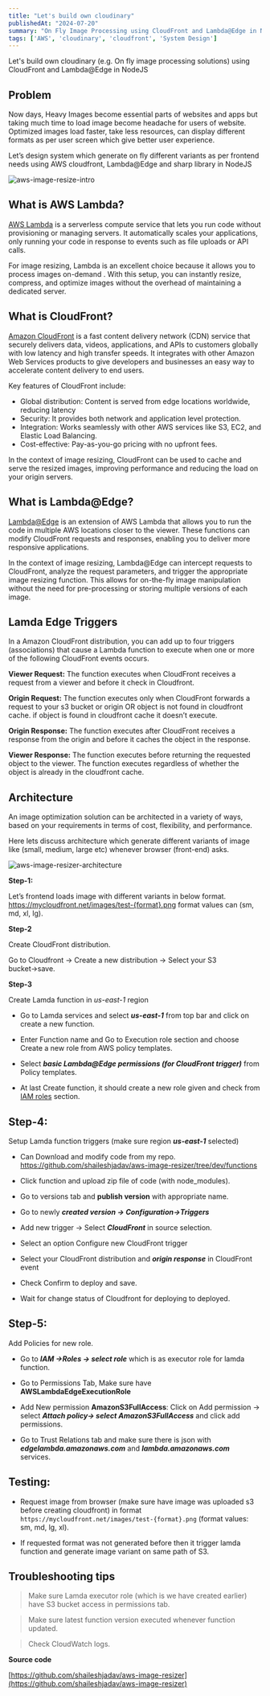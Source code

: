```yaml
---
title: "Let's build own cloudinary"
publishedAt: "2024-07-20"
summary: "On Fly Image Processing using CloudFront and Lambda@Edge in NodeJS"
tags: ['AWS', 'cloudinary', 'cloudfront', 'System Design']
---
```


Let's build own cloudinary (e.g. On fly image processing solutions) using CloudFront and Lambda@Edge in NodeJS

## Problem ##

Now days, Heavy Images become essential parts of websites and apps but taking much time to load image become headache for users of website. Optimized images load faster, take less resources, can display different formats as per user screen which give better user experience.

Let’s design system which generate on fly different variants as per frontend needs using AWS cloudfront, Lambda@Edge and sharp library in NodeJS

![aws-image-resize-intro](/blogs/aws-image-resize-intro.webp)

## What is AWS Lambda? ##

[AWS Lambda](https://docs.aws.amazon.com/lambda/latest/dg/welcome.html) is a serverless compute service that lets you run code without provisioning or managing servers. It automatically scales your applications, only running your code in response to events such as file uploads or API calls.

For image resizing, Lambda is an excellent choice because it allows you to process images on-demand . With this setup, you can instantly resize, compress, and optimize images without the overhead of maintaining a dedicated server.

## What is CloudFront? ##

[Amazon CloudFront](https://docs.aws.amazon.com/AmazonCloudFront/latest/DeveloperGuide/Introduction.html) is a fast content delivery network (CDN) service that securely delivers data, videos, applications, and APIs to customers globally with low latency and high transfer speeds. It integrates with other Amazon Web Services products to give developers and businesses an easy way to accelerate content delivery to end users.

Key features of CloudFront include:

- Global distribution: Content is served from edge locations worldwide, reducing latency
- Security: It provides both network and application level protection.
- Integration: Works seamlessly with other AWS services like S3, EC2, and Elastic Load Balancing.
- Cost-effective: Pay-as-you-go pricing with no upfront fees.

In the context of image resizing, CloudFront can be used to cache and serve the resized images, improving performance and reducing the load on your origin servers.

## What is Lambda@Edge? ##

[Lambda@Edge](https://docs.aws.amazon.com/AmazonCloudFront/latest/DeveloperGuide/lambda-at-the-edge.html) is an extension of AWS Lambda that allows you to run the code in multiple AWS locations closer to the viewer. These functions can modify CloudFront requests and responses, enabling you to deliver more responsive applications.

In the context of image resizing, Lambda@Edge can intercept requests to CloudFront, analyze the request parameters, and trigger the appropriate image resizing function. This allows for on-the-fly image manipulation without the need for pre-processing or storing multiple versions of each image.

## Lamda Edge Triggers ##
In a Amazon CloudFront distribution, you can add up to four triggers (associations) that cause a Lambda function to execute when one or more of the following CloudFront events occurs.

**Viewer Request:**  The function executes when CloudFront receives a request from a viewer and before it check in Cloudfront.

**Origin Request:** The function executes only when CloudFront forwards a request to your s3 bucket or origin OR object is not found in cloudfront cache. if object is found in cloudfront cache it doesn’t execute.

**Origin Response:** The function executes after CloudFront receives a response from the origin and before it caches the object in the response.

**Viewer Response:**  The function executes before returning the requested object to the viewer. The function executes regardless of whether the object is already in the cloudfront cache.

## Architecture ##

An image optimization solution can be architected in a variety of ways, based on your requirements in terms of cost, flexibility, and performance.

Here lets discuss architecture which generate different variants of image like (small, medium, large etc) whenever browser (front-end) asks.

![aws-image-resizer-architecture](/blogs/aws-image-resizer-architecture.webp)

**Step-1:**

Let’s frontend loads image with different variants in below format. https://mycloudfront.net/images/test-{format}.png format values can (sm, md, xl, lg).

**Step-2**

Create CloudFront distribution.

Go to Cloudfront → Create a new distribution → Select your S3 bucket→save.

**Step-3**

Create Lamda function in *us-east-1* region

- Go to Lamda services and select ***us-east-1*** from top bar and click on create a new function.

- Enter Function name and Go to Execution role section and choose Create a new role from AWS policy templates.

- Select ***basic Lambda@Edge permissions (for CloudFront trigger)*** from Policy templates.

- At last Create function, it should create a new role given and check from [IAM roles](https://us-east-1.console.aws.amazon.com/iam/home?region=us-east-1#/roles) section.

## Step-4: ##

Setup Lamda function triggers (make sure region ***us-east-1*** selected)

- Can Download and modify code from my repo.
   https://github.com/shaileshjadav/aws-image-resizer/tree/dev/functions

- Click function and upload zip file of code (with node_modules).

- Go to versions tab and **publish version** with appropriate name.

- Go to newly ***created version → Configuration→Triggers***

- Add new trigger → Select ***CloudFront*** in source selection.

- Select an option Configure new CloudFront trigger

- Select your CloudFront distribution and ***origin response*** in CloudFront event

- Check Confirm to deploy and save.

- Wait for change status of Cloudfront for deploying to deployed.

## Step-5: ##

Add Policies for new role.

- Go to ***IAM →Roles → select role*** which is as executor role for lamda function.

- Go to Permissions Tab, Make sure have **AWSLambdaEdgeExecutionRole**

- Add New permission **AmazonS3FullAccess**: Click on Add permission → select ***Attach policy→ select AmazonS3FullAccess*** and click add permissions.

- Go to Trust Relations tab and make sure there is json with ***edgelambda.amazonaws.com*** and ***lambda.amazonaws.com*** services.

## Testing: ##
- Request image from browser (make sure have image was uploaded s3 before creating cloudfront) in format `https://mycloudfront.net/images/test-{format}.png` (format values: sm, md, lg, xl).

- If requested format was not generated before then it trigger lamda function and generate image variant on same path of S3.


## Troubleshooting tips ##

> Make sure Lamda executor role (which is we have created earlier) have S3 bucket access in permissions tab.

> Make sure latest function version executed whenever function updated.

> Check CloudWatch logs.




**Source code**

[https://github.com/shaileshjadav/aws-image-resizer](https://github.com/shaileshjadav/aws-image-resizer)


